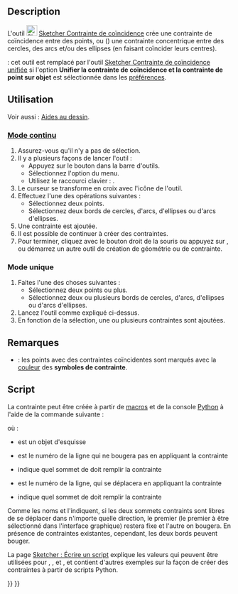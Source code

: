 <languages/>

{{Docnav/fr
|[[Sketcher_ConstrainCoincidentUnified/fr|Coïncidence (unifiée)]]
|[[Sketcher_ConstrainPointOnObject/fr|Contrainte point sur objet]]
|[[Sketcher_Workbench/fr|Atelier Sketcher]]
|IconL=Sketcher_ConstrainCoincidentUnified.svg
|IconR=Constraint_PointOnObject.svg
|IconC=Workbench_Sketcher.svg
}}

{{GuiCommand/fr
|Name=Sketcher ConstrainCoincident
|Name/fr=Sketcher Contrainte de coïncidence
|MenuLocation=Esquisse → Contraintes d'esquisse → Contrainte de coïncidence
|Workbenches=[[Sketcher_Workbench/fr|Sketcher]]
|Shortcut={{KEY|C}}
|SeeAlso=[[Sketcher_ConstrainCoincidentUnified/fr|Sketcher Contrainte coïncidence unifiée]], [[Sketcher_ConstrainPointOnObject/fr|Sketcher Contrainte point sur objet]]
}}

==Description== 

L'outil [[Image:Sketcher_ConstrainCoincident.svg|24px]] [[Sketcher_ConstrainCoincident/fr|Sketcher Contrainte de coïncidence]] crée une contrainte de coïncidence entre des points, ou ({{Version/fr|0.21}}) une contrainte concentrique entre des cercles, des arcs et/ou des ellipses (en faisant coïncider leurs centres).

{{Version/fr|1.0}} : cet outil est remplacé par l'outil [[Sketcher_ConstrainCoincidentUnified/fr|Sketcher Contrainte de coïncidence unifiée]] si l'option '''Unifier la contrainte de coïncidence et la contrainte de point sur objet''' est sélectionnée dans les [[Sketcher_Preferences/fr#Général| préférences]].

<span id="Usage"></span>
==Utilisation==

Voir aussi : [[Sketcher_Workbench/fr#Aides_au_dessin|Aides au dessin]].

<span id="Continue_mode"></span>
===[[Sketcher_Workbench/fr#Modes_continus|Mode continu]]===

# Assurez-vous qu'il n'y a pas de sélection.
# Il y a plusieurs façons de lancer l'outil : 
#* Appuyez sur le bouton {{Button|[[Image:Sketcher_ConstrainCoincident.svg|16px]] [[Sketcher_ConstrainCoincident/fr|Contrainte de coïncidence]]}} dans la barre d'outils.
#* Sélectionnez l'option {{MenuCommand|Esquisse → Contraintes d'esquisse → [[Image:Sketcher_ConstrainCoincident.svg|16px]] Contrainte de coïncidence}} du menu.
#* Utilisez le raccourci clavier : {{KEY|C}}.
# Le curseur se transforme en croix avec l'icône de l'outil.
# Effectuez l'une des opérations suivantes :
#* Sélectionnez deux points.
#* Sélectionnez deux bords de cercles, d'arcs, d'ellipses ou d'arcs d'ellipses.
# Une contrainte est ajoutée.
# Il est possible de continuer à créer des contraintes.
# Pour terminer, cliquez avec le bouton droit de la souris ou appuyez sur {{KEY|Échap}}, ou démarrez un autre outil de création de géométrie ou de contrainte.

<span id="Run-once_mode"></span>
===Mode unique===

# Faites l'une des choses suivantes :
#* Sélectionnez deux points ou plus.
#* Sélectionnez deux ou plusieurs bords de cercles, d'arcs, d'ellipses ou d'arcs d'ellipses.
# Lancez l'outil comme expliqué ci-dessus.
# En fonction de la sélection, une ou plusieurs contraintes sont ajoutées.

<span id="Notes"></span>
==Remarques==

* {{Version/fr|1.0}} : les points avec des contraintes coïncidentes sont marqués avec la [[Sketcher_Preferences/fr#Affichage|couleur]] des '''symboles de contrainte'''.

<span id="Scripting"></span>
==Script==

La contrainte peut être créée à partir de [[Macros/fr|macros]] et de la console [[Python/fr|Python]] à l'aide de la commande suivante :

{{Code|code=Sketch.addConstraint(Sketcher.Constraint('Coincident',LineFixed,PointOfLineFixed,LineMoving,PointOfLineMoving)) }}

où :
* {{incode|Sketch}} est un objet d'esquisse
* {{incode|LineFixed}} est le numéro de la ligne qui ne bougera pas en appliquant la contrainte
* {{incode|PointOfLineFixed}} indique quel sommet de {{incode|LineFixed}} doit remplir la contrainte
* {{incode|LineMoving}} est le numéro de la ligne, qui se déplacera en appliquant la contrainte
* {{incode|PointOfLineMoving}} indique quel sommet de {{incode|LineMoving}} doit remplir la contrainte

Comme les noms {{incode|LineFixed}} et {{incode|LineMoving}} l'indiquent, si les deux sommets contraints sont libres de se déplacer dans n'importe quelle direction, le premier (le premier à être sélectionné dans l'interface graphique) restera fixe et l'autre on bougera. En présence de contraintes existantes, cependant, les deux bords peuvent bouger.

La page [[Sketcher_scripting/fr|Sketcher : Écrire un script]] explique les valeurs qui peuvent être utilisées pour {{incode|LineFixed}}, {{incode|PointOfLineFixed}}, {{incode|LineMoving}} et {{incode|PointOfLineMoving}}, et contient d'autres exemples sur la façon de créer des contraintes à partir de scripts Python.


{{Docnav/fr
|[[Sketcher_ConstrainCoincidentUnified/fr|Coïncidence (unifiée)]]
|[[Sketcher_ConstrainPointOnObject/fr|Contrainte point sur objet]]
|[[Sketcher_Workbench/fr|Atelier Sketcher]]
|IconL=Sketcher_ConstrainCoincidentUnified.svg
|IconR=Constraint_PointOnObject.svg
|IconC=Workbench_Sketcher.svg
}}

{{Sketcher_Tools_navi{{#translation:}}}}
{{Userdocnavi{{#translation:}}}}